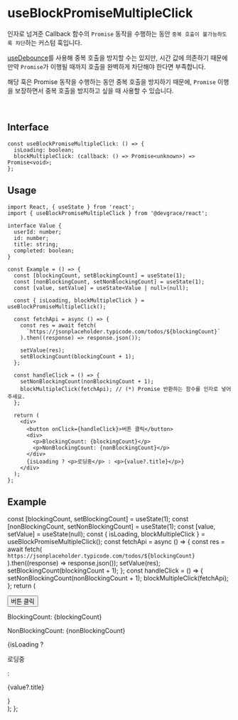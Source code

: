 
# useBlockPromiseMultipleClick

인자로 넘겨준 Callback 함수의 `Promise` 동작을 수행하는 동안 `중복 호출이 불가능하도록 차단`하는 커스텀 훅입니다.

[useDebounce](https://team-grace.github.io/devgrace/ko/docs/react/hooks/useDebounce/)를 사용해 중복 호출을 방지할 수는 있지만, 시간 값에 의존하기 때문에 만약 `Promise`가 이행될 때까지 호출을 완벽하게 차단해야 한다면 부족합니다.

해당 훅은 Promise 동작을 수행하는 동안 중복 호출을 방지하기 때문에, `Promise` 이행을 보장하면서 중복 호출을 방지하고 싶을 때 사용할 수 있습니다.

<br />

## Interface
```tsx
const useBlockPromiseMultipleClick: () => {
  isLoading: boolean;
  blockMultipleClick: (callback: () => Promise<unknown>) => Promise<void>;
};
```

## Usage

```tsx
import React, { useState } from 'react';
import { useBlockPromiseMultipleClick } from '@devgrace/react';

interface Value {
  userId: number;
  id: number;
  title: string;
  completed: boolean;
}

const Example = () => {
  const [blockingCount, setBlockingCount] = useState(1);
  const [nonBlockingCount, setNonBlockingCount] = useState(1);
  const [value, setValue] = useState<Value | null>(null);

  const { isLoading, blockMultipleClick } = useBlockPromiseMultipleClick();

  const fetchApi = async () => {
    const res = await fetch(
      `https://jsonplaceholder.typicode.com/todos/${blockingCount}`
    ).then((response) => response.json());

    setValue(res);
    setBlockingCount(blockingCount + 1);
  };

  const handleClick = () => {
    setNonBlockingCount(nonBlockingCount + 1);
    blockMultipleClick(fetchApi); // (*) Promise 반환하는 함수를 인자로 넣어주세요.
  };

  return (
    <div>
      <button onClick={handleClick}>버튼 클릭</button>
      <div>
        <p>BlockingCount: {blockingCount}</p>
        <p>NonBlockingCount: {nonBlockingCount}</p>
      </div>
      {isLoading ? <p>로딩중</p> : <p>{value?.title}</p>}
    </div>
  );
};
```

## Example

  const [blockingCount, setBlockingCount] = useState(1);
  const [nonBlockingCount, setNonBlockingCount] = useState(1);
  const [value, setValue] = useState(null);
  const { isLoading, blockMultipleClick } = useBlockPromiseMultipleClick();
  const fetchApi = async () => {
    const res = await fetch(
      `https://jsonplaceholder.typicode.com/todos/${blockingCount}`
    ).then((response) => response.json());
    setValue(res);
    setBlockingCount(blockingCount + 1);
  };
  const handleClick = () => {
    setNonBlockingCount(nonBlockingCount + 1);
    blockMultipleClick(fetchApi);
  };
  return (
    <div>
      <button onClick={handleClick}>버튼 클릭</button>
      <div>
        <p>BlockingCount: {blockingCount}</p>
        <p>NonBlockingCount: {nonBlockingCount}</p>
      </div>
      {isLoading ? <p>로딩중</p> : <p>{value?.title}</p>}
    </div>
  );
};

<Example />